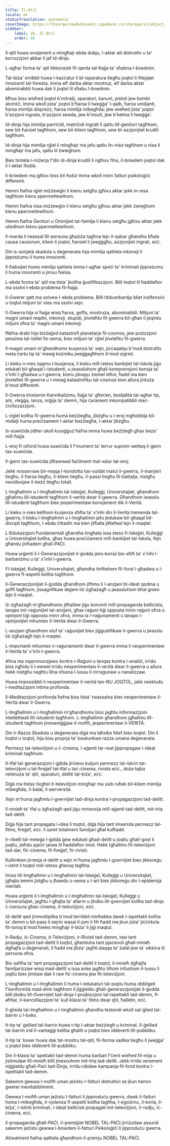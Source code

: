 ```yaml
---
title: Il-Qtil
locale: mt
statusTranslation: automatic
coverImage: https://lhvmrqwrcowdvduuaukz.supabase.co/storage/v1/object/public/strapi-uploads/small_cover-educacion-fundamental.webp-2d51a7828a2b1309555be27f7e2a61a0.webp
sidebar:
    label: 16. Il-Qtil
    order: 16
---
```

Il-qtil huwa ovvjament u mingħajr ebda dubju, l-aktar att distruttiv u ta' korruzzjoni akbar li jaf id-dinja.

L-agħar forma ta' qtil tikkonsisti fil-qerda tal-ħajja ta' sħabna l-bnedmin.

Tal-biża' orribbli huwa l-kaċċatur li bl-isparatura tiegħu joqtol il-ħlejqiet innoċenti tal-foresta, imma elf darba aktar mostruż, elf darba aktar abominabbli huwa dak li joqtol lil sħabu l-bnedmin.

Mhux biss wieħed joqtol b'mitralji, sparaturi, kanuni, pistoli jew bombi atomiċi, imma wkoll jista' joqtol b'ħarsa li tweġġa' l-qalb, ħarsa umiljanti, ħarsa mimlija disprezz, ħarsa mimlija mibegħda; jew wieħed jista' joqtol b'azzjoni ingrata, b'azzjoni sewda, jew b'insult, jew b'kelma li tweġġa'.

Id-dinja hija mimlija parriċidi, matriċidi ingrati li qatlu lill-ġenituri tagħhom, sew bil-ħarsiet tagħhom, sew bil-kliem tagħhom, sew bl-azzjonijiet krudili tagħhom.

Id-dinja hija mimlija rġiel li mingħajr ma jafu qatlu lin-nisa tagħhom u nisa li mingħajr ma jafu, qatlu lil żwieġhom.

Biex timtela l-miżerja f'din id-dinja krudili li ngħixu fiha, il-bniedem joqtol dak li l-aktar iħobb.

Il-bniedem ma jgħixx biss bil-ħobż imma wkoll minn fatturi psikoloġiċi differenti.

Hemm ħafna rġiel miżżewġin li kienu setgħu jgħixu aktar jekk in-nisa tagħhom kienu ppermettewlhom.

Hemm ħafna nisa miżżewġin li kienu setgħu jgħixu aktar jekk żwieġhom kienu ppermettewlhom.

Hemm ħafna Ġenituri u Ommijiet tal-familja li kienu setgħu jgħixu aktar jekk uliedhom kienu ppermettewlhom.

Il-marda li twassal lill-persuna għażiża tagħna lejn il-qabar għandha bħala causa causorum, kliem li joqtol, ħarsiet li jweġġgħu, azzjonijiet ingrati, eċċ.

Din is-soċjetà skaduta u deġenerata hija mimlija qattiela inkonxji li jippreżumu li huma innoċenti.

Il-ħabsijiet huma mimlija qattiela imma l-agħar speċi ta' kriminali jippreżumu li huma innoċenti u jimxu ħielsa.

L-ebda forma ta' qtil ma tista' jkollha ġustifikazzjoni. Billi toqtol lil ħaddieħor ma ssolvi l-ebda problema fil-ħajja.

Il-Gwerer qatt ma solvew l-ebda problema. Billi tibbumbardja bliet indifensivi u toqtol miljuni ta' nies ma ssolvi xejn.

Il-Gwerra hija xi ħaġa wisq ħarxa, goffa, mostruża, abominabbli. Miljuni ta' magni umani reqdin, inkonxji, stupidi, jinxteħtu fil-gwerra bil-għan li jeqirdu miljuni oħra ta' magni umani inkonxji.

Ħafna drabi hija biżżejjed katastrofi planetarja fil-cosmos, jew pożizzjoni pessima tal-istilel fis-sema, biex miljuni ta' rġiel jinxteħtu fil-gwerra.

Il-magni umani m'għandhomx kuxjenza ta' xejn, jiċċaqalqu b'mod distruttiv meta ċertu tip ta' mewġ kożmiku jweġġagħhom b'mod sigriet.

Li kieku n-nies iqajmu l-kuxjenza, li kieku mill-istess bankijiet tal-Iskola jiġu edukati bil-għaqal l-istudenti, u jwassluhom għall-komprensjoni konxja ta' x'inhi l-għadwa u l-gwerra, kienu jdoqqu żiemel ieħor, ħadd ma kien jinxteħet fil-gwerra u l-mewġ katastrofiku tal-cosmos kien allura jintuża b'mod differenti.

Il-Gwerra tinxtamm Kannibaliżmu, ħajja ta' għerien, bestjalità tal-agħar tip, ark, vleġġa, lanza, orġija ta' demm, hija ċarament inkompatibbli maċ-ċivilizzazzjoni.

L-irġiel kollha fil-gwerra huma beżżiegħa, jibżgħu u l-eroj mgħobbija bil-midalji huma preċiżament l-aktar beżżiegħa, l-aktar jibżgħu.

Is-suwiċida jidher ukoll kuraġġuż ħafna imma huwa beżżiegħ għax beża' mill-ħajja.

L-eroj fl-isfond huwa suwiċida li f'mument ta' terrur suprem wettaq il-ġenn tas-suwiċida.

Il-ġenn tas-suwiċida jitħawwad faċilment mal-valur tal-eroj.

Jekk nosservaw bir-reqqa l-kondotta tas-suldat matul il-gwerra, il-manjieri tiegħu, il-ħarsa tiegħu, il-kliem tiegħu, il-passi tiegħu fil-battalja, nistgħu nevidixxjaw il-beżż tiegħu totali.

L-Imgħallmin u l-Imgħallmin tal-Iskejjel, Kulleġġi, Universitajiet, għandhom jgħallmu lill-istudenti tagħhom il-verità dwar il-gwerra. Għandhom iwasslu lill-istudenti tagħhom biex jesperimentaw konxjament dik il-Verità.

Li kieku n-nies kellhom kuxjenza sħiħa ta' x'inhi din il-Verità tremenda tal-gwerra, li kieku l-Imgħallmin u l-Imgħallmin jafu jedukaw bil-għaqal lid-dixxipli tagħhom, l-ebda ċittadin ma kien jitħalla jittieħed lejn il-maqtel.

L-Edukazzjoni Fundamentali għandha tingħata issa stess fl-Iskejjel, Kulleġġi u Universitajiet kollha, għax huwa preċiżament mill-bankijiet tal-Iskola, fejn għandu jinħadem għall-PAĊI.

Huwa urġenti li l-Ġenerazzjonijiet il-ġodda jsiru konxji bis-sħiħ ta' x'inhi l-barbariżmu u ta' x'inhi l-gwerra.

Fl-Iskejjel, Kulleġġi, Universitajiet, għandha tinftiehem fil-fond l-għadwa u l-gwerra fl-aspetti kollha tagħhom.

Il-Ġenerazzjonijiet il-ġodda għandhom jifhmu li l-anzjani bl-ideat qodma u goffi tagħhom, jissagrifikaw dejjem liż-żgħażagħ u jwassluhom bħal gnien lejn il-maqtel.

Iż-żgħażagħ m'għandhomx jitħallew jiġu konvinti mill-propaganda bellicista, lanqas mir-raġunijiet tal-anzjani, għax raġuni tiġi opposta minn raġuni oħra u opinjoni tiġi opposta minn oħra, imma la r-raġunamenti u lanqas l-opinjonijiet mhumiex il-Verità dwar il-Gwerra.

L-anzjani għandhom eluf ta' raġunijiet biex jiġġustifikaw il-gwerra u jwasslu liż-żgħażagħ lejn il-maqtel.

L-importanti mhumiex ir-raġunamenti dwar il-gwerra imma li nesperimentaw il-Verità ta' x'inhi l-gwerra.

Aħna ma nippronunzjawx kontra r-Raġuni u lanqas kontra l-analiżi, irridu biss ngħidu li l-ewwel irridu nesperimentaw il-verità dwar il-gwerra u allura hekk nistgħu nagħtu lilna nfusna l-lussu li nirraġunaw u nanalizzaw.

Huwa impossibbli li nesperimentaw il-verità tan-NU JOQTOL, jekk neskludu l-meditazzjoni intima profonda.

Il-Meditazzjoni profonda ħafna biss tista' twassalna biex nesperimentaw il-Verità dwar il-Gwerra.

L-Imgħallmin u l-Imgħallmin m'għandhomx biss jagħtu informazzjoni intellettwali lill-istudenti tagħhom. L-imgħallmin għandhom jgħallmu lill-istudenti tagħhom jimmaniġġjaw il-moħħ, jesperimentaw il-VERITÀ.

Din ir-Razza Skaduta u deġenerata diġà ma taħsibx ħlief biex toqtol. Din li toqtol u toqtol, hija biss proprja ta' kwalunkwe razza umana deġenerata.

Permezz tat-televiżjoni u ċ-ċinema, l-aġenti tar-reat jippropagaw l-ideat kriminali tagħhom.

It-tfal tal-ġenerazzjoni l-ġdida jirċievu kuljum permezz tal-iskrin tat-televiżjoni u tal-ħrejjef tat-tfal u taċ-ċinema, rivista eċċ., doża tajba velenuża ta' qtil, sparaturi, delitti tal-biża', eċċ.

Diġà ma tistax tixgħel it-televiżjoni mingħajr ma ssib ruħek bil-kliem mimlija mibegħda, il-balal, il-perversità.

Xejn m'huma jagħmlu l-gvernijiet tad-dinja kontra l-propagazzjoni tad-delitt.

Il-mnieħ ta' tfal u żgħażagħ qed jiġu mmexxija mill-aġenti tad-delitt, mit-triq tad-delitt.

Diġà hija tant propagata l-idea li toqtol, diġà hija tant imxerrda permezz tal-films, ħrejjef, eċċ. li saret totalment familjari għal kulħadd.

Ir-ribelli tal-mewġa l-ġdida ġew edukati għad-delitt u joqtlu għall-gost li joqtlu, jieħdu pjaċir jaraw lil ħaddieħor imut. Hekk tgħallmu fit-televiżjoni tad-dar, fiċ-ċinema, fil-ħrejjef, fir-rivisti.

Kullimkien jirrenja d-delitt u xejn m'huma jagħmlu l-gvernijiet biex jikkoreġu l-istint li toqtol mill-istess għeruq tagħha.

Imiss lill-Imgħallmin u l-Imgħallmin tal-Iskejjel, Kulleġġi u Universitajiet, jgħajtu kemm jistgħu u jħawdu s-sema u l-art biex jikkoreġu din l-epidemija mentali.

Huwa urġenti li l-Imgħallmin u l-Imgħallmin tal-Iskejjel, Kulleġġi u Universitajiet, jagħtu l-għajta ta' allarm u jitolbu lill-gvernijiet kollha tad-dinja ċ-ċensura għaċ-ċinema, it-televiżjoni, eċċ.

Id-delitt qed jimmultiplika b'mod terribbli minħabba dawk l-ispettakli kollha ta' demm u bil-pass li sejrin wasal il-jum li fih ħadd ma jkun jista' jiċċirkola fit-toroq b'mod ħieles mingħajr il-biża' li jiġi maqtul.

Ir-Radju, iċ-Ċinema, it-Televiżjoni, ir-Rivisti tad-demm, taw tant propagazzjoni tad-delitt li toqtol, għamluha tant pjaċevoli għall-mnieħ dgħajfa u deġenerati, li ħadd ma jibża' jagħti daqqa ta' balal jew ta' sikkina lil persuna oħra.

Bis-saħħa ta' tant propagazzjoni tad-delitt li toqtol, il-mnieħ dgħajfa familjarizzaw wisq mad-delitt u issa anke jagħtu lilhom infushom il-lussu li joqtlu biex jimitaw dak li raw fiċ-ċinema jew fit-televiżjoni.

L-Imgħallmin u l-Imgħallmin li huma l-edukaturi tal-poplu huma obbligati f'konformità mad-dmir tagħhom li jiġġieldu għall-ġenerazzjonijiet il-ġodda billi jitolbu lill-Gvernijiet tad-dinja l-projbizzjoni tal-ispettakli tad-demm, fl-aħħar, il-kanċellazzjoni ta' kull klassi ta' films dwar qtil, ħallelin, eċċ.

Il-ġlieda tal-Imgħallmin u l-Imgħallmin għandha testendi wkoll sal-ġlied tal-barrin u l-boks.

It-tip ta' ġellied tal-barrin huwa t-tip l-aktar beżżiegħ u kriminal. Il-ġellied tal-barrin irid il-vantaġġi kollha għalih u joqtol biex iddeverti lill-pubbliku.

It-tip ta' boxer huwa dak tal-mostru tal-qtil, fil-forma sadika tiegħu li jweġġa' u joqtol biex iddeverti lill-pubbliku.

Din il-klassi ta' spettakli tad-demm huma barbari f'ċent wieħed fil-mija u jistimulaw lill-mnieħ billi jmexxuhom mit-triq tad-delitt. Jekk irridu verament niġġieldu għall-Paċi tad-Dinja, irridu nibdew kampanja fil-fond kontra l-ispettakli tad-demm.

Sakemm ġewwa l-moħħ uman jeżistu l-fatturi distruttivi se jkun hemm gwerer inevitabbilment.

Ġewwa l-moħħ uman jeżistu l-fatturi li jipproduċu gwerra, dawk il-fatturi huma l-mibegħda, il-vjolenza fl-aspetti kollha tagħha, l-egoiżmu, il-korla, il-biża', l-istinti kriminali, l-ideat bellicisti propagati mit-televiżjoni, ir-radju, iċ-ċinema, eċċ.

Il-propaganda għall-PAĊI, il-premjijiet NOBEL TAL-PAĊI jirriżultaw assurdi sakemm jeżistu ġewwa l-bniedem il-fatturi Psikoloġiċi li jipproduċu gwerra.

Attwalment ħafna qattiela għandhom il-premju NOBEL TAL-PAĊI.


